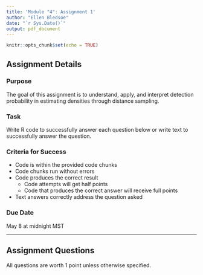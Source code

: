 ```yaml
---
title: 'Module "4": Assignment 1'
author: "Ellen Bledsoe"
date: "`r Sys.Date()`"
output: pdf_document
---
```


```r
knitr::opts_chunk$set(echo = TRUE)
```

## Assignment Details

### Purpose

The goal of this assignment is to understand, apply, and interpret detection probability in estimating densities through distance sampling.

### Task

Write R code to successfully answer each question below or write text to successfully answer the question.

### Criteria for Success

-   Code is within the provided code chunks
-   Code chunks run without errors
-   Code produces the correct result
    -   Code attempts will get half points
    -   Code that produces the correct answer will receive full points
-   Text answers correctly address the question asked

### Due Date

May 8 at midnight MST

------------------------------------------------------------------------

## Assignment Questions

All questions are worth 1 point unless otherwise specified.
